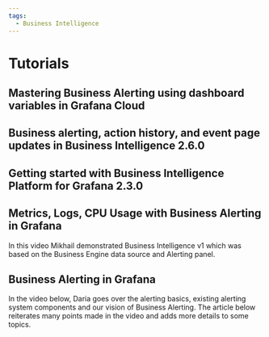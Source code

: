 ```yaml
---
tags:
  - Business Intelligence
---
```



# Tutorials

<Tutorials />

## Mastering Business Alerting using dashboard variables in Grafana Cloud

<Youtube
  id="ey0ZSbSDxtI"
  title="Mastering Business Alerting: Dashboard Variables in Grafana Cloud."
/>

## Business alerting, action history, and event page updates in Business Intelligence 2.6.0

<Youtube
  id="IOYyfIkNwJ4"
  title="Business alerting, action history, and event page updates in Business Intelligence 2.6.0."
/>

## Getting started with Business Intelligence Platform for Grafana 2.3.0

<Youtube
  id="KM5a2qzlOak"
  title="How to get started with Business Intelligence Platform for Grafana 2.3.0."
/>

## Metrics, Logs, CPU Usage with Business Alerting in Grafana

In this video Mikhail demonstrated Business Intelligence v1 which was based on the Business Engine data source and Alerting panel.

<Youtube
  id="8UaY916PPXc"
  title="Metrics, Logs, CPU Usage with Business Alerting in Grafana."
/>

## Business Alerting in Grafana

In the video below, Daria goes over the alerting basics, existing alerting system components and our vision of Business Alerting. The article below reiterates many points made in the video and adds more details to some topics.

<Youtube id="vky-7-DfvXE" title="Business Alerting Announcement." />
